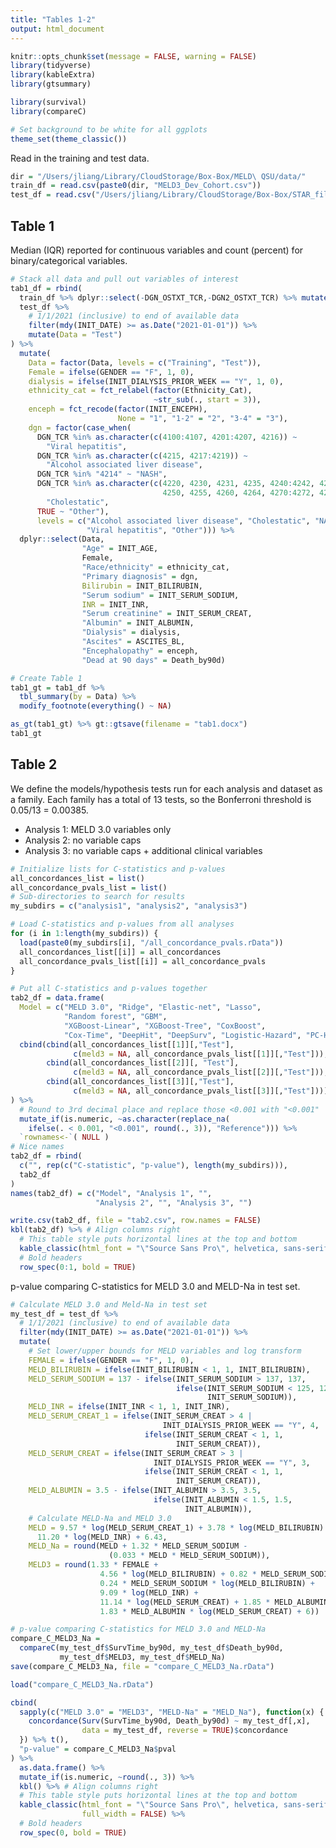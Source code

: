 ```yaml
---
title: "Tables 1-2"
output: html_document
---
```


```r
knitr::opts_chunk$set(message = FALSE, warning = FALSE)
library(tidyverse)
library(kableExtra)
library(gtsummary)

library(survival)
library(compareC)

# Set background to be white for all ggplots
theme_set(theme_classic())
```

Read in the training and test data. 

```r
dir = "/Users/jliang/Library/CloudStorage/Box-Box/MELD\ QSU/data/"
train_df = read.csv(paste0(dir, "MELD3_Dev_Cohort.csv"))
test_df = read.csv("/Users/jliang/Library/CloudStorage/Box-Box/STAR_files_as_of_4_5_2024/MELD\ 3.0/MELD3_SecVal_Cohort_2019_23.csv")
```

## Table 1

Median (IQR) reported for continuous variables and count (percent) for binary/categorical variables. 

```r
# Stack all data and pull out variables of interest
tab1_df = rbind(
  train_df %>% dplyr::select(-DGN_OSTXT_TCR,-DGN2_OSTXT_TCR) %>% mutate(Data = "Training"), 
  test_df %>% 
    # 1/1/2021 (inclusive) to end of available data
    filter(mdy(INIT_DATE) >= as.Date("2021-01-01")) %>% 
    mutate(Data = "Test") 
) %>% 
  mutate(
    Data = factor(Data, levels = c("Training", "Test")), 
    Female = ifelse(GENDER == "F", 1, 0), 
    dialysis = ifelse(INIT_DIALYSIS_PRIOR_WEEK == "Y", 1, 0), 
    ethnicity_cat = fct_relabel(factor(Ethnicity_Cat), 
                                ~str_sub(., start = 3)), 
    enceph = fct_recode(factor(INIT_ENCEPH), 
                        None = "1", "1-2" = "2", "3-4" = "3"), 
    dgn = factor(case_when(
      DGN_TCR %in% as.character(c(4100:4107, 4201:4207, 4216)) ~ 
        "Viral hepatitis", 
      DGN_TCR %in% as.character(c(4215, 4217:4219)) ~ 
        "Alcohol associated liver disease", 
      DGN_TCR %in% "4214" ~ "NASH", 
      DGN_TCR %in% as.character(c(4220, 4230, 4231, 4235, 4240:4242, 4245, 
                                  4250, 4255, 4260, 4264, 4270:4272, 4275)) ~ 
        "Cholestatic", 
      TRUE ~ "Other"), 
      levels = c("Alcohol associated liver disease", "Cholestatic", "NASH", 
                 "Viral hepatitis", "Other"))) %>% 
  dplyr::select(Data, 
                "Age" = INIT_AGE, 
                Female, 
                "Race/ethnicity" = ethnicity_cat, 
                "Primary diagnosis" = dgn, 
                Bilirubin = INIT_BILIRUBIN, 
                "Serum sodium" = INIT_SERUM_SODIUM, 
                INR = INIT_INR, 
                "Serum creatinine" = INIT_SERUM_CREAT, 
                "Albumin" = INIT_ALBUMIN, 
                "Dialysis" = dialysis,
                "Ascites" = ASCITES_BL, 
                "Encephalopathy" = enceph, 
                "Dead at 90 days" = Death_by90d)

# Create Table 1
tab1_gt = tab1_df %>% 
  tbl_summary(by = Data) %>%
  modify_footnote(everything() ~ NA)

as_gt(tab1_gt) %>% gt::gtsave(filename = "tab1.docx")
tab1_gt
```

## Table 2

We define the models/hypothesis tests run for each analysis and dataset as a family. Each family has a total of 13 tests, so the Bonferroni threshold is 0.05/13 = 0.00385.  

- Analysis 1: MELD 3.0 variables only
- Analysis 2: no variable caps
- Analysis 3: no variable caps + additional clinical variables

```r
# Initialize lists for C-statistics and p-values
all_concordances_list = list()
all_concordance_pvals_list = list()
# Sub-directories to search for results
my_subdirs = c("analysis1", "analysis2", "analysis3")

# Load C-statistics and p-values from all analyses
for (i in 1:length(my_subdirs)) {
  load(paste0(my_subdirs[i], "/all_concordance_pvals.rData"))
  all_concordances_list[[i]] = all_concordances
  all_concordance_pvals_list[[i]] = all_concordance_pvals
}

# Put all C-statistics and p-values together
tab2_df = data.frame(
  Model = c("MELD 3.0", "Ridge", "Elastic-net", "Lasso", 
            "Random forest", "GBM", 
            "XGBoost-Linear", "XGBoost-Tree", "CoxBoost", 
            "Cox-Time", "DeepHit", "DeepSurv", "Logistic-Hazard", "PC-Hazard"), 
  cbind(cbind(all_concordances_list[[1]][,"Test"], 
              c(meld3 = NA, all_concordance_pvals_list[[1]][,"Test"])), 
        cbind(all_concordances_list[[2]][, "Test"], 
              c(meld3 = NA, all_concordance_pvals_list[[2]][,"Test"])), 
        cbind(all_concordances_list[[3]][,"Test"], 
              c(meld3 = NA, all_concordance_pvals_list[[3]][,"Test"])))
) %>% 
  # Round to 3rd decimal place and replace those <0.001 with "<0.001"
  mutate_if(is.numeric, ~as.character(replace_na(
    ifelse(. < 0.001, "<0.001", round(., 3)), "Reference"))) %>% 
  `rownames<-`( NULL )
# Nice names
tab2_df = rbind(
  c("", rep(c("C-statistic", "p-value"), length(my_subdirs))), 
  tab2_df
)
names(tab2_df) = c("Model", "Analysis 1", "", 
                   "Analysis 2", "", "Analysis 3", "")

write.csv(tab2_df, file = "tab2.csv", row.names = FALSE)
kbl(tab2_df) %>% # Align columns right
  # This table style puts horizontal lines at the top and bottom
  kable_classic(html_font = "\"Source Sans Pro\", helvetica, sans-serif") %>% 
  # Bold headers
  row_spec(0:1, bold = TRUE)
```

p-value comparing C-statistics for MELD 3.0 and MELD-Na in test set. 

```r
# Calculate MELD 3.0 and Meld-Na in test set
my_test_df = test_df %>% 
  # 1/1/2021 (inclusive) to end of available data
  filter(mdy(INIT_DATE) >= as.Date("2021-01-01")) %>% 
  mutate(
    # Set lower/upper bounds for MELD variables and log transform
    FEMALE = ifelse(GENDER == "F", 1, 0), 
    MELD_BILIRUBIN = ifelse(INIT_BILIRUBIN < 1, 1, INIT_BILIRUBIN), 
    MELD_SERUM_SODIUM = 137 - ifelse(INIT_SERUM_SODIUM > 137, 137, 
                                     ifelse(INIT_SERUM_SODIUM < 125, 125, 
                                            INIT_SERUM_SODIUM)), 
    MELD_INR = ifelse(INIT_INR < 1, 1, INIT_INR), 
    MELD_SERUM_CREAT_1 = ifelse(INIT_SERUM_CREAT > 4 | 
                                  INIT_DIALYSIS_PRIOR_WEEK == "Y", 4, 
                              ifelse(INIT_SERUM_CREAT < 1, 1, 
                                     INIT_SERUM_CREAT)), 
    MELD_SERUM_CREAT = ifelse(INIT_SERUM_CREAT > 3 | 
                                INIT_DIALYSIS_PRIOR_WEEK == "Y", 3, 
                              ifelse(INIT_SERUM_CREAT < 1, 1, 
                                     INIT_SERUM_CREAT)), 
    MELD_ALBUMIN = 3.5 - ifelse(INIT_ALBUMIN > 3.5, 3.5, 
                                ifelse(INIT_ALBUMIN < 1.5, 1.5, 
                                       INIT_ALBUMIN)), 
    # Calculate MELD-Na and MELD 3.0
    MELD = 9.57 * log(MELD_SERUM_CREAT_1) + 3.78 * log(MELD_BILIRUBIN) + 
      11.20 * log(MELD_INR) + 6.43, 
    MELD_Na = round(MELD + 1.32 * MELD_SERUM_SODIUM - 
                      (0.033 * MELD * MELD_SERUM_SODIUM)), 
    MELD3 = round(1.33 * FEMALE + 
                    4.56 * log(MELD_BILIRUBIN) + 0.82 * MELD_SERUM_SODIUM - 
                    0.24 * MELD_SERUM_SODIUM * log(MELD_BILIRUBIN) + 
                    9.09 * log(MELD_INR) + 
                    11.14 * log(MELD_SERUM_CREAT) + 1.85 * MELD_ALBUMIN - 
                    1.83 * MELD_ALBUMIN * log(MELD_SERUM_CREAT) + 6))
```

```r
# p-value comparing C-statistics for MELD 3.0 and MELD-Na
compare_C_MELD3_Na = 
  compareC(my_test_df$SurvTime_by90d, my_test_df$Death_by90d, 
           my_test_df$MELD3, my_test_df$MELD_Na)
save(compare_C_MELD3_Na, file = "compare_C_MELD3_Na.rData")
```

```r
load("compare_C_MELD3_Na.rData")
```

```r
cbind(
  sapply(c("MELD 3.0" = "MELD3", "MELD-Na" = "MELD_Na"), function(x) {
    concordance(Surv(SurvTime_by90d, Death_by90d) ~ my_test_df[,x], 
                data = my_test_df, reverse = TRUE)$concordance
  }) %>% t(), 
  "p-value" = compare_C_MELD3_Na$pval
) %>% 
  as.data.frame() %>% 
  mutate_if(is.numeric, ~round(., 3)) %>% 
  kbl() %>% # Align columns right
  # This table style puts horizontal lines at the top and bottom
  kable_classic(html_font = "\"Source Sans Pro\", helvetica, sans-serif", 
                full_width = FALSE) %>% 
  # Bold headers
  row_spec(0, bold = TRUE)
```
